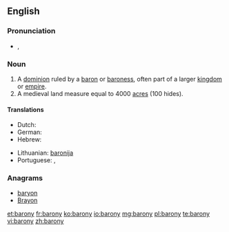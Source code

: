 ==English==

===Pronunciation===
* {{a|UK}} {{IPA|/ˈbæ.ɹə.ni/}}, {{X-SAMPA|/"b{.r@.ni/}}

===Noun===
{{en-noun|baronies}}

# A [[dominion]] ruled by a [[baron]] or [[baroness]], often part of a larger [[kingdom]] or [[empire]].
# A medieval land measure equal to 4000 [[acre]]s (100 hides).
====Translations====

{{trans-top|a dominion ruled by a baron or baroness}}
* Dutch: {{t-|nl|baronie|f}}
* German: {{t-|de|Baronie|f}}
* Hebrew: {{t-|he|ברונות|f|tr=bronút}}
{{trans-mid}}
* Lithuanian: [[baronija]] {{f}}
* Portuguese: {{t|pt|baronato|m}}, {{t|pt|baronia|f}}
{{trans-bottom}}

===Anagrams===
* [[baryon#English|baryon]]
* [[Brayon#English|Brayon]]

[[et:barony]]
[[fr:barony]]
[[ko:barony]]
[[io:barony]]
[[mg:barony]]
[[pl:barony]]
[[te:barony]]
[[vi:barony]]
[[zh:barony]]